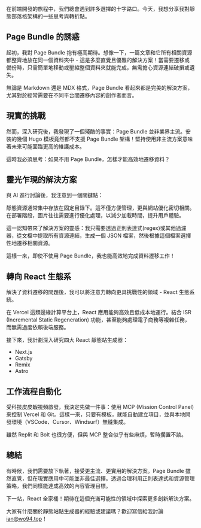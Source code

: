 在前端開發的旅程中，我們總會遇到許多選擇的十字路口。今天，我想分享我對靜態部落格架構的一些思考與轉折點。

## Page Bundle 的誘惑

起初，我對 Page Bundle 抱有極高期待。想像一下，一篇文章和它所有相關資源都整齊地放在同一個資料夾中 - 這是多麼直覺且優雅的解決方案！當需要遷移或備份時，只需簡單地移動或壓縮整個資料夾就能完成，無需擔心資源連結破損或遺失。

無論是 Markdown 還是 MDX 格式，Page Bundle 看起來都是完美的解決方案，尤其對於經常需要在不同平台間遷移內容的創作者而言。

## 現實的挑戰

然而，深入研究後，我發現了一個殘酷的事實：Page Bundle 並非業界主流。安裝的幾個 Hugo 模板竟然都不支援 Page Bundle 架構！堅持使用非主流方案意味著未來可能面臨更高的維護成本。

這時我必須思考：如果不用 Page Bundle，怎樣才能高效地遷移資料？

## 靈光乍現的解決方案

與 AI 進行討論後，我注意到一個關鍵點：

靜態資源通常集中存放在固定目錄下。這不僅方便管理，更與網站優化密切相關。在部署階段，圖片往往需要進行優化處理，以減少加載時間，提升用戶體驗。

這一認知帶來了解決方案的靈感：我只需要透過正則表達式(regex)或其他過濾器，從文檔中提取所有資源連結，生成一個 JSON 檔案，然後根據這個檔案選擇性地遷移相關資源。

這樣一來，即使不使用 Page Bundle，我也能高效地完成資料遷移工作！

## 轉向 React 生態系

解決了資料遷移的問題後，我可以將注意力轉向更具挑戰性的領域 - React 生態系統。

在 Vercel 這類邊緣計算平台上，React 應用能夠高效且低成本地運行。結合 ISR (Incremental Static Regeneration) 功能，甚至能夠處理電子商務等複雜任務，而無需過度依賴後端服務。

接下來，我計劃深入研究四大 React 靜態站生成器：

* Next.js
* Gatsby
* Remix
* Astro

## 工作流程自動化

受科技皮皮蝦視頻啟發，我決定先做一件事：使用 MCP (Mission Control Panel) 來控制 Vercel 和 Git。這樣一來，只要有模板，就能自動建立項目，並與本地開發環境（VSCode、Cursor、Windsurf）無縫集成。

雖然 Replit 和 Bolt 也很方便，但與 MCP 整合似乎有些麻煩，暫時擱置不談。

## 總結

有時候，我們需要放下執著，接受更主流、更實用的解決方案。Page Bundle 雖然直覺，但在現實應用中可能並非最佳選擇。透過合理利用正則表達式和資源管理策略，我們同樣能達成高效的內容管理目標。

下一站，React 全家桶！期待在這個充滿可能性的領域中探索更多創新解決方案。

大家有什麼關於靜態站點生成器的經驗或建議嗎？歡迎寫信給我討論 [ian@wo94.top](mailto\:ian@wo94.top)！
